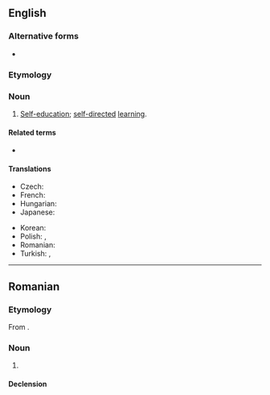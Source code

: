 ==English==
{{wikipedia}}

===Alternative forms===
* {{l|en|autodidactism}}

===Etymology===
{{confix|en|auto|didactic|ism}}

===Noun===
{{en-noun|-}}

# [[self-|Self-]][[education]]; [[self-directed]] [[learning]].

====Related terms====
* {{l|en|autodidact}}

====Translations====
{{trans-top|self-education; self-directed learning}}
* Czech: {{t|cs|samouctví|n}}
* French: {{t+|fr|autodidaxie|f}}
* Hungarian: {{t|hu|önképzés}}
* Japanese: {{t+|ja|独学|tr=dokugaku|sc=Jpan}}
{{trans-mid}}
* Korean: {{t+|ko|독학|sc=Kore}}
* Polish: {{t|pl|autodydaktyzm|m}}, {{t+|pl|autodydaktyka|f}}
* Romanian: {{t|ro|autodidactism}}
* Turkish: {{t+|tr|özeğitimcilik}}, {{t|tr|otodidaktisizm}}
{{trans-bottom}}

----

==Romanian==

===Etymology===
From {{af|ro|autodidactic|-ism}}.

===Noun===
{{ro-noun|n|autodidacticisme}}

# {{l|en|autodidacticism}}

====Declension====
{{ro-noun-n}}